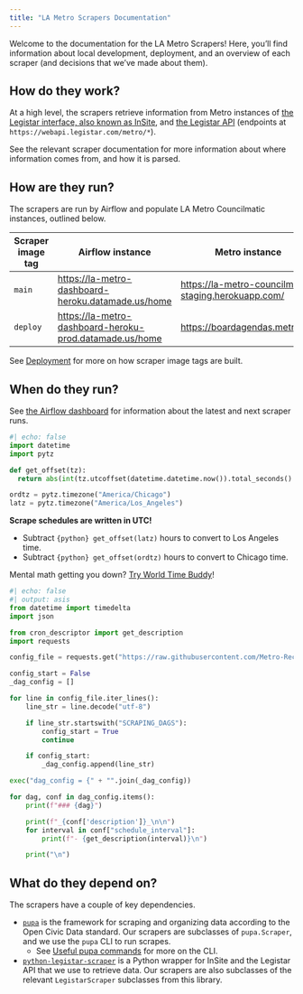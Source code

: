 ```yaml
---
title: "LA Metro Scrapers Documentation"
---
```


Welcome to the documentation for the LA Metro Scrapers! Here, you'll find
information about local development, deployment, and an overview of each
scraper (and decisions that we've made about them).

## How do they work?

At a high level, the scrapers retrieve information from Metro instances of
[the Legistar interface, also known as InSite](https://metro.legistar.com/Legislation.aspx),
and [the Legistar API](https://webapi.legistar.com/) (endpoints at `https://webapi.legistar.com/metro/*`).

See the relevant scraper documentation for more information about where information
comes from, and how it is parsed.

## How are they run?

The scrapers are run by Airflow and populate LA Metro Councilmatic instances,
outlined below.

| Scraper image tag | Airflow instance | Metro instance |
| - | - | - |
| `main` | [https://la-metro-dashboard-heroku.datamade.us/home](https://la-metro-dashboard-heroku.datamade.us/home) | [https://la-metro-councilmatic-staging.herokuapp.com/](https://la-metro-councilmatic-staging.herokuapp.com/) |
| `deploy` | [https://la-metro-dashboard-heroku-prod.datamade.us/home](https://la-metro-dashboard-heroku-prod.datamade.us/home) | [https://boardagendas.metro.net](https://boardagendas.metro.net) |

See [Deployment](deployment.qmd) for more on how scraper image tags are built.

## When do they run?

::: {.callout-tip}
See [the Airflow dashboard](https://la-metro-dashboard-heroku-prod.datamade.us/dashboard/) for information
about the latest and next scraper runs.
:::

```python
#| echo: false
import datetime
import pytz

def get_offset(tz):
  return abs(int(tz.utcoffset(datetime.datetime.now()).total_seconds() / (60*60)))

ordtz = pytz.timezone("America/Chicago")
latz = pytz.timezone("America/Los_Angeles")
```

::: {.callout-tip}
**Scrape schedules are written in UTC!** 

- Subtract `{python} get_offset(latz)` hours to convert to Los Angeles time.
- Subtract `{python} get_offset(ordtz)` hours to convert to Chicago time.

Mental math getting you down? [Try World Time Buddy](https://www.worldtimebuddy.com/?pl=1&lid=100,5368361,4887398&h=100&hf=1)!
:::

```python
#| echo: false
#| output: asis
from datetime import timedelta
import json

from cron_descriptor import get_description
import requests

config_file = requests.get("https://raw.githubusercontent.com/Metro-Records/la-metro-dashboard/refs/heads/main/dags/config.py")

config_start = False
_dag_config = []

for line in config_file.iter_lines():
    line_str = line.decode("utf-8")

    if line_str.startswith("SCRAPING_DAGS"):
        config_start = True
        continue

    if config_start:
        _dag_config.append(line_str)

exec("dag_config = {" + "".join(_dag_config))

for dag, conf in dag_config.items():
    print(f"### {dag}")

    print(f"_{conf['description']}_\n\n")
    for interval in conf["schedule_interval"]:
        print(f"- {get_description(interval)}\n")

    print("\n")
```

## What do they depend on?

The scrapers have a couple of key dependencies.

- [`pupa`](https://github.com/opencivicdata/pupa) is the framework for scraping and
organizing data according to the Open Civic Data standard. Our scrapers are subclasses of
`pupa.Scraper`, and we use the `pupa` CLI to run scrapes.
  - See [Useful pupa commands](http://localhost:3821/local-development.html#useful-pupa-commands)
  for more on the CLI.
- [`python-legistar-scraper`](https://github.com/opencivicdata/python-legistar-scraper/) is
a Python wrapper for InSite and the Legistar API that we use to retrieve data. Our scrapers
are also subclasses of the relevant `LegistarScraper` subclasses from this library.